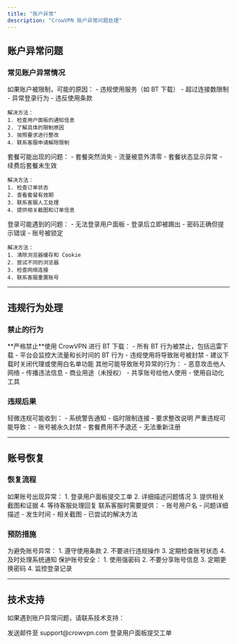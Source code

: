 ```yaml
---
title: "账户异常"
description: "CrowVPN 账户异常问题处理"
---
```


## 账户异常问题

### 常见账户异常情况

<AccordionGroup>
  <Accordion title="账户被限制">
    如果账户被限制，可能的原因：
    - 违规使用服务（如 BT 下载）
    - 超过连接数限制
    - 异常登录行为
    - 违反使用条款
    
    解决方法：
    1. 检查用户面板的通知信息
    2. 了解具体的限制原因
    3. 按照要求进行整改
    4. 联系客服申请解除限制
  </Accordion>
  
  <Accordion title="套餐异常">
    套餐可能出现的问题：
    - 套餐突然消失
    - 流量被意外清零
    - 套餐状态显示异常
    - 续费后套餐未生效
    
    解决方法：
    1. 检查订单状态
    2. 查看套餐有效期
    3. 联系客服人工处理
    4. 提供相关截图和订单信息
  </Accordion>
  
  <Accordion title="登录异常">
    登录可能遇到的问题：
    - 无法登录用户面板
    - 登录后立即被踢出
    - 密码正确但提示错误
    - 账号被锁定
    
    解决方法：
    1. 清除浏览器缓存和 Cookie
    2. 尝试不同的浏览器
    3. 检查网络连接
    4. 联系客服重置账号
  </Accordion>
</AccordionGroup>

---

## 违规行为处理

### 禁止的行为

<AccordionGroup>
  <Accordion title="BT 下载">
    **严格禁止**使用 CrowVPN 进行 BT 下载：
    - 所有 BT 行为被禁止，包括迅雷下载
    - 平台会监控大流量和长时间的 BT 行为
    - 违规使用将导致账号被封禁
    - 建议下载时关闭代理或使用白名单功能
  </Accordion>
  
  <Accordion title="其他违规行为">
    其他可能导致账号异常的行为：
    - 恶意攻击他人网络
    - 传播违法信息
    - 商业用途（未授权）
    - 共享账号给他人使用
    - 使用自动化工具
  </Accordion>
</AccordionGroup>

### 违规后果

<AccordionGroup>
  <Accordion title="警告处理">
    轻微违规可能收到：
    - 系统警告通知
    - 临时限制连接
    - 要求整改说明
  </Accordion>
  
  <Accordion title="封禁处理">
    严重违规可能导致：
    - 账号被永久封禁
    - 套餐费用不予退还
    - 无法重新注册
  </Accordion>
</AccordionGroup>

---

## 账号恢复

### 恢复流程

<AccordionGroup>
  <Accordion title="联系客服">
    如果账号出现异常：
    1. 登录用户面板提交工单
    2. 详细描述问题情况
    3. 提供相关截图和证据
    4. 等待客服处理回复
  </Accordion>
  
  <Accordion title="提供信息">
    联系客服时需要提供：
    - 账号用户名
    - 问题详细描述
    - 发生时间
    - 相关截图
    - 已尝试的解决方法
  </Accordion>
</AccordionGroup>

### 预防措施

<AccordionGroup>
  <Accordion title="安全使用">
    为避免账号异常：
    1. 遵守使用条款
    2. 不要进行违规操作
    3. 定期检查账号状态
    4. 及时处理系统通知
  </Accordion>
  
  <Accordion title="账号保护">
    保护账号安全：
    1. 使用强密码
    2. 不要分享账号信息
    3. 定期更换密码
    4. 监控登录记录
  </Accordion>
</AccordionGroup>

---

## 技术支持

如果遇到账户异常问题，请联系技术支持：

<CardGroup cols={2}>
  <Card title="邮箱支持" icon="envelope">
    发送邮件至 support@crowvpn.com
  </Card>
  <Card title="用户面板" icon="user">
    登录用户面板提交工单
  </Card>
</CardGroup>
